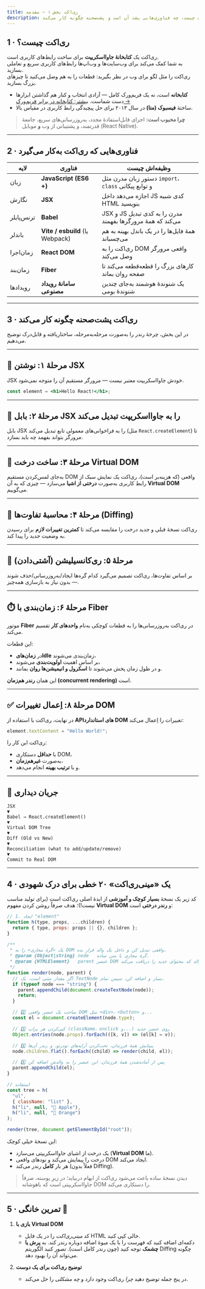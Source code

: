 ```yaml
---
title: ری‌اکت بخش ۱ — مقدمه
description: بیاموزید ری‌اکت چیست، چه فناوری‌هایی پشت آن است و پشت‌صحنه چگونه کار می‌کند.
---
```


## 1 · ری‌اکت چیست؟

ری‌اکت یک **کتابخانهٔ جاوااسکریپت** برای ساخت رابط‌های کاربری است.  
به شما کمک می‌کند برای وب‌سایت‌ها و وب‌اپ‌ها رابط‌های کاربری سریع و تعاملی بسازید.  
ری‌اکت را مثل لگو برای وب در نظر بگیرید: قطعات را به هم وصل می‌کنید تا چیزهای بزرگ بسازید.

- **کتابخانه** است، نه یک فریم‌ورک کامل — آزادی انتخاب و کنار هم گذاشتن ابزارها دست شماست. [بیشتر: کتابخانه در برابر فریم‌ورک →](/docs/flowers/library-vs-framework)
- ساختهٔ **فیسبوک (متا)** در سال ۲۰۱۳ برای حل پیچیدگی رابط کاربری در مقیاس بالا.

> **چرا محبوب است:** اجزای قابل‌استفادهٔ مجدد، به‌روزرسانی‌های سریع، جامعهٔ قدرتمند، و پشتیبانی از وب **و** موبایل (React Native).

---

## 2 · فناوری‌هایی که ری‌اکت به‌کار می‌گیرد

| لایه       | فناوری                          | وظیفه‌اش چیست                                                |
| ---------- | ------------------------------- | ------------------------------------------------------------ |
| زبان       | **JavaScript (ES6 +)**          | دستور زبان مدرن مثل `import`، `class` و توابع پیکانی         |
| نگارش      | **JSX**                         | اجازه می‌دهد داخل JS کدی شبیه HTML بنویسید                   |
| ترنس‌پایلر | **Babel**                       | JSX و JS مدرن را به کدی تبدیل می‌کند که همهٔ مرورگرها بفهمند |
| باندلر     | **Vite / esbuild** (یا Webpack) | همهٔ فایل‌ها را در یک باندل بهینه به هم می‌چسباند            |
| زمان‌اجرا  | **React DOM**                   | ری‌اکت را به DOM واقعی مرورگر وصل می‌کند                     |
| زمان‌بند   | **Fiber**                       | کارهای بزرگ را قطعه‌قطعه می‌کند تا صفحه روان بماند           |
| رویدادها   | **سامانهٔ رویداد مصنوعی**       | یک شنوندهٔ هوشمند به‌جای چندین شنوندهٔ بومی                  |

---

## 3 · ری‌اکت پشت‌صحنه چگونه کار می‌کند

در این بخش، چرخهٔ رندر را به‌صورت مرحله‌به‌مرحله، ساختاریافته و قابل‌درک توضیح می‌دهیم.

---

## 🔹 مرحلهٔ ۱: نوشتن JSX

JSX خودش جاوااسکریپت معتبر نیست — مرورگر مستقیم آن را متوجه نمی‌شود.

```jsx
const element = <h1>Hello React!</h1>;
```

---

## 🔄 مرحلهٔ ۲: بابل JSX را به جاوااسکریپت تبدیل می‌کند

بابل JSX را به فراخوانی‌های معمولی تابع تبدیل می‌کند (مثل `React.createElement`) تا مرورگر بتواند بفهمد چه باید بسازد.

---

## 🌳 مرحلهٔ ۳: ساخت درخت Virtual DOM

به‌جای لمس‌کردن مستقیم DOM واقعی (که هزینه‌بر است)، ری‌اکت یک نمایش سبک از رابط کاربری به‌صورت **درختی از اشیا** می‌سازد — چیزی که به آن **Virtual DOM** می‌گوییم.

---

## 🧮 مرحلهٔ ۴: محاسبهٔ تفاوت‌ها (Diffing)

ری‌اکت نسخهٔ قبلی و جدید درخت را مقایسه می‌کند تا **کمترین تغییرات لازم** برای رسیدن به وضعیت جدید را پیدا کند.

---

## 🧱 مرحلهٔ ۵: ری‌کانسیلیشن (آشتی‌دادن)

بر اساس تفاوت‌ها، ری‌اکت تصمیم می‌گیرد کدام گره‌ها ایجاد/به‌روزرسانی/حذف شوند — بدون نیاز به بازسازی همه‌چیز.

---

## ⏱️ مرحلهٔ ۶: زمان‌بندی با Fiber

موتور **Fiber** در ری‌اکت به‌روزرسانی‌ها را به قطعات کوچکی به‌نام **واحدهای کار** تقسیم می‌کند.

این قطعات:

- در **زمان‌هایIdle** زمان‌بندی می‌شوند،
- بر اساس اهمیت **اولویت‌بندی** می‌شوند،
- و در طول زمان پخش می‌شوند تا **اسکرول و انیمیشن‌ها روان** بمانند.

این همان **رندر هم‌زمان (concurrent rendering)** است.

---

## ✅ مرحلهٔ ۸: اِعمال تغییرات DOM

در نهایت، ری‌اکت با استفاده از **APIهای استاندارد DOM** تغییرات را اِعمال می‌کند:

```js
element.textContent = "Hello World!";
```

ری‌اکت این کار را:

- با **حداقل** دستکاری DOM،
- به‌صورت **غیرهم‌زمان**،
- و با **ترتیب بهینه** انجام می‌دهد.

---

## 🔁 جریان دیداری

```
JSX
▼
Babel → React.createElement()
▼
Virtual DOM Tree
▼
Diff (Old vs New)
▼
Reconciliation (what to add/update/remove)
▼
Commit to Real DOM
```

---

## 4 · یک «مینی‌ری‌اکت» ۲۰ خطی برای درک شهودی

کد زیر یک نسخهٔ **بسیار کوچک و آموزشی** از ایدهٔ اصلی ری‌اکت است (برای تولید مناسب نیست!)؛ هدف صرفاً روشن کردن مفهوم **Virtual DOM** و **رندر درختی** است:

```js
// 1. ایجاد "element"
function h(type, props, ...children) {
  return { type, props: props || {}, children };
}

/**
 * یک «گرهٔ مجازی» را به DOM واقعی تبدیل کن و داخل یک والد قرار بده.
 * @param {Object|string} node   گرهٔ مجازی یا متن ساده.
 * @param {HTMLElement}   parent عنصر DOM والد که محتوای جدید را دریافت می‌کند.
 */
function render(node, parent) {
  // اگر مقدار متنی است، یک TextNode بساز و اضافه کن، سپس تمام.
  if (typeof node === "string") {
    parent.appendChild(document.createTextNode(node));
    return;
  }

  // 2️⃣ ساخت یک عنصر واقعی DOM مثل <div>، <button> و...
  const el = document.createElement(node.type);

  // 3️⃣ کپی‌کردن هر پراپ (className، onclick و...) روی عنصر جدید
  Object.entries(node.props).forEach(([k, v]) => (el[k] = v));

  // 4️⃣ پیمایش همهٔ فرزندان، تخت‌کردن آرایه‌های تو‌در‌تو، و رندر آن‌ها
  node.children.flat().forEach((child) => render(child, el));

  // 5️⃣ پس از آماده‌شدن همهٔ فرزندان، این عنصر را به والدش اضافه کن
  parent.appendChild(el);
}

// استفاده
const tree = h(
  "ul",
  { className: "list" },
  h("li", null, "🍎 Apple"),
  h("li", null, "🍊 Orange")
);

render(tree, document.getElementById("root"));
```

این نسخهٔ خیلی کوچک:

- یک درخت از اشیای جاوااسکریپتی می‌سازد (**Virtual DOM** ما).
- درخت را پیمایش می‌کند و نودهای واقعی DOM ایجاد می‌کند.
- هر بار **کامل** رندر می‌کند (فعلاً بدون Diffing).

> دیدن نسخهٔ ساده باعث می‌شود ری‌اکت از ابهام دربیاید؛ در زیرِ پوسته، صرفاً جاوااسکریپتی است که باهوشانه DOM را دستکاری می‌کند.

---

## 5 · تمرین خانگی 🏡

1. **بازی با Virtual DOM**

   - کد _مینی‌ری‌اکت_ را در یک فایل HTML خالی کپی کنید.
   - دکمه‌ای اضافه کنید که فهرست را با یک میوهٔ اضافه دوباره رندر کند. به **پرش یا چشمک** توجه کنید (چون رندر کامل است). تصور کنید الگوریتم Diffing چگونه می‌تواند آن را بهبود دهد.

2. **توضیح ری‌اکت برای یک دوست**

   - در پنج جمله توضیح دهید _چرا_ ری‌اکت وجود دارد و _چه مشکلی_ را حل می‌کند.
